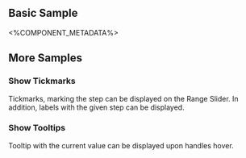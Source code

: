 
## Basic Sample
<Basic />

<%COMPONENT_METADATA%>

## More Samples

### Show Tickmarks
Tickmarks, marking the step can be displayed on the Range Slider. In addition, labels with the given step can be displayed.

<ShowTickmarks />

### Show Tooltips
Tooltip with the current value can be displayed upon handles hover.

<ShowTooltip />

